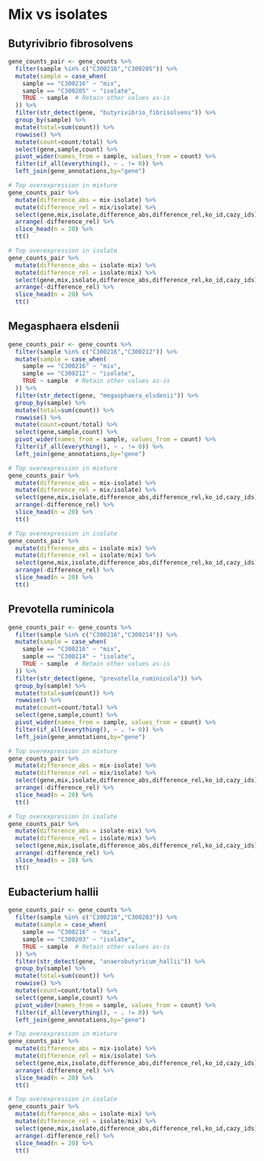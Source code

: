 # Mix vs isolates

## Butyrivibrio fibrosolvens

```r
gene_counts_pair <- gene_counts %>% 
  filter(sample %in% c("C300216","C300205")) %>%
  mutate(sample = case_when(
    sample == "C300216" ~ "mix",
    sample == "C300205" ~ "isolate",
    TRUE ~ sample  # Retain other values as-is
  )) %>% 
  filter(str_detect(gene, "butyrivibrio_fibrisolvens")) %>%
  group_by(sample) %>% 
  mutate(total=sum(count)) %>% 
  rowwise() %>% 
  mutate(count=count/total) %>% 
  select(gene,sample,count) %>% 
  pivot_wider(names_from = sample, values_from = count) %>%
  filter(if_all(everything(), ~ . != 0)) %>%
  left_join(gene_annotations,by="gene")

# Top overexpression in mixture
gene_counts_pair %>% 
  mutate(difference_abs = mix-isolate) %>% 
  mutate(difference_rel = mix/isolate) %>% 
  select(gene,mix,isolate,difference_abs,difference_rel,ko_id,cazy_ids) %>% 
  arrange(-difference_rel) %>% 
  slice_head(n = 20) %>%
  tt()

# Top overexpression in isolate
gene_counts_pair %>% 
  mutate(difference_abs = isolate-mix) %>% 
  mutate(difference_rel = isolate/mix) %>% 
  select(gene,mix,isolate,difference_abs,difference_rel,ko_id,cazy_ids) %>% 
  arrange(-difference_rel) %>% 
  slice_head(n = 20) %>%
  tt()
```

## Megasphaera elsdenii

```r
gene_counts_pair <- gene_counts %>% 
  filter(sample %in% c("C300216","C300212")) %>%
  mutate(sample = case_when(
    sample == "C300216" ~ "mix",
    sample == "C300212" ~ "isolate",
    TRUE ~ sample  # Retain other values as-is
  )) %>% 
  filter(str_detect(gene, "megasphaera_elsdenii")) %>%
  group_by(sample) %>% 
  mutate(total=sum(count)) %>% 
  rowwise() %>% 
  mutate(count=count/total) %>% 
  select(gene,sample,count) %>% 
  pivot_wider(names_from = sample, values_from = count) %>%
  filter(if_all(everything(), ~ . != 0)) %>%
  left_join(gene_annotations,by="gene")

# Top overexpression in mixture
gene_counts_pair %>% 
  mutate(difference_abs = mix-isolate) %>% 
  mutate(difference_rel = mix/isolate) %>% 
  select(gene,mix,isolate,difference_abs,difference_rel,ko_id,cazy_ids) %>% 
  arrange(-difference_rel) %>% 
  slice_head(n = 20) %>%
  tt()

# Top overexpression in isolate
gene_counts_pair %>% 
  mutate(difference_abs = isolate-mix) %>% 
  mutate(difference_rel = isolate/mix) %>% 
  select(gene,mix,isolate,difference_abs,difference_rel,ko_id,cazy_ids) %>% 
  arrange(-difference_rel) %>% 
  slice_head(n = 20) %>%
  tt()
```

## Prevotella ruminicola

```r
gene_counts_pair <- gene_counts %>% 
  filter(sample %in% c("C300216","C300214")) %>%
  mutate(sample = case_when(
    sample == "C300216" ~ "mix",
    sample == "C300214" ~ "isolate",
    TRUE ~ sample  # Retain other values as-is
  )) %>% 
  filter(str_detect(gene, "prevotella_ruminicola")) %>%
  group_by(sample) %>% 
  mutate(total=sum(count)) %>% 
  rowwise() %>% 
  mutate(count=count/total) %>% 
  select(gene,sample,count) %>% 
  pivot_wider(names_from = sample, values_from = count) %>%
  filter(if_all(everything(), ~ . != 0)) %>%
  left_join(gene_annotations,by="gene")

# Top overexpression in mixture
gene_counts_pair %>% 
  mutate(difference_abs = mix-isolate) %>% 
  mutate(difference_rel = mix/isolate) %>% 
  select(gene,mix,isolate,difference_abs,difference_rel,ko_id,cazy_ids) %>% 
  arrange(-difference_rel) %>% 
  slice_head(n = 20) %>%
  tt()

# Top overexpression in isolate
gene_counts_pair %>% 
  mutate(difference_abs = isolate-mix) %>% 
  mutate(difference_rel = isolate/mix) %>% 
  select(gene,mix,isolate,difference_abs,difference_rel,ko_id,cazy_ids) %>% 
  arrange(-difference_rel) %>% 
  slice_head(n = 20) %>%
  tt()
```

## Eubacterium hallii

```r
gene_counts_pair <- gene_counts %>% 
  filter(sample %in% c("C300216","C300203")) %>%
  mutate(sample = case_when(
    sample == "C300216" ~ "mix",
    sample == "C300203" ~ "isolate",
    TRUE ~ sample  # Retain other values as-is
  )) %>% 
  filter(str_detect(gene, "anaerobutyricum_hallii")) %>%
  group_by(sample) %>% 
  mutate(total=sum(count)) %>% 
  rowwise() %>% 
  mutate(count=count/total) %>% 
  select(gene,sample,count) %>% 
  pivot_wider(names_from = sample, values_from = count) %>%
  filter(if_all(everything(), ~ . != 0)) %>%
  left_join(gene_annotations,by="gene")

# Top overexpression in mixture
gene_counts_pair %>% 
  mutate(difference_abs = mix-isolate) %>% 
  mutate(difference_rel = mix/isolate) %>% 
  select(gene,mix,isolate,difference_abs,difference_rel,ko_id,cazy_ids) %>% 
  arrange(-difference_rel) %>% 
  slice_head(n = 20) %>%
  tt()

# Top overexpression in isolate
gene_counts_pair %>% 
  mutate(difference_abs = isolate-mix) %>% 
  mutate(difference_rel = isolate/mix) %>% 
  select(gene,mix,isolate,difference_abs,difference_rel,ko_id,cazy_ids) %>% 
  arrange(-difference_rel) %>% 
  slice_head(n = 20) %>%
  tt()
```
